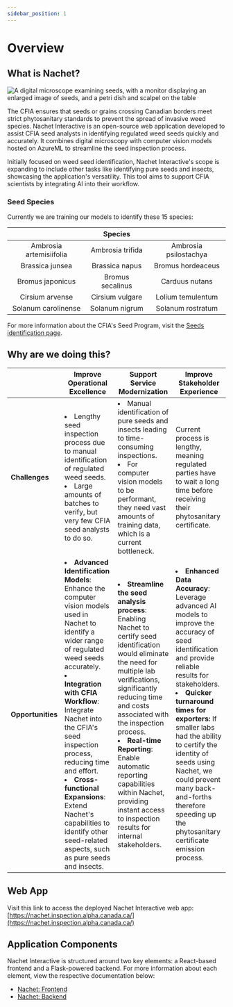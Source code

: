 ```yaml
---
sidebar_position: 1
---
```

# Overview

## What is Nachet?

![A digital microscope examining seeds, with a monitor displaying an
enlarged image of seeds, and a petri dish and scalpel on the
table](./nachet-img/nachet-1.png)

The CFIA ensures that seeds or grains crossing Canadian borders meet strict
phytosanitary standards to prevent the spread of invasive weed species. Nachet
Interactive is an open-source web application developed to assist CFIA seed
analysts in identifying regulated weed seeds quickly and accurately. It combines
digital microscopy with computer vision models hosted on AzureML to streamline
the seed inspection process.

Initially focused on weed seed identification, Nachet Interactive's scope is
expanding to include other tasks like identifying pure seeds and insects,
showcasing the application's versatility. This tool aims to support CFIA
scientists by integrating AI into their workflow.

### Seed Species

Currently we are training our models to identify these 15 species:

| | **Species** | |
|:--:|:--:| :--:|
| Ambrosia artemisiifolia  | Ambrosia trifida |  Ambrosia psilostachya |
| Brassica junsea | Brassica napus | Bromus hordeaceus |
| Bromus japonicus | Bromus secalinus | Carduus nutans |
| Cirsium arvense | Cirsium vulgare | Lolium temulentum |
| Solanum carolinense | Solanum nigrum | Solanum rostratum |

For more information about the CFIA's Seed Program, visit the [Seeds
identification
page](https://inspection.canada.ca/en/plant-health/seeds/seed-testing-and-grading/seeds-identification).

## Why are we doing this?

|  | **Improve Operational Excellence** | **Support Service Modernization** | **Improve Stakeholder Experience** |
|--|--|--|--|
| **Challenges** | <li>Lengthy seed inspection process due to manual identification of regulated weed seeds. </li> <li>Large amounts of batches to verify, but very few CFIA seed analysts to do so. </li> | <li>Manual identification of pure seeds and insects leading to time-consuming inspections.</li> <li>For computer vision models to be performant, they need vast amounts of training data, which is a current bottleneck.</li> |  Current process is lengthy, meaning regulated parties have to wait a long time before receiving their phytosanitary certificate. |
| **Opportunities** | <li>**Advanced Identification Models**: Enhance the computer vision models used in Nachet to identify a wider range of regulated weed seeds accurately.</li><li>**Integration with CFIA Workflow**: Integrate Nachet into the CFIA's seed inspection process, reducing time and effort.</li><li>**Cross-functional Expansions**: Extend Nachet's capabilities to identify other seed-related aspects, such as pure seeds and insects. </li> | <li>**Streamline the seed analysis process**: Enabling Nachet to certify seed identification would eliminate the need for multiple lab verifications, significantly reducing time and costs associated with the inspection process. </li> <li>**Real-time Reporting**: Enable automatic reporting capabilities within Nachet, providing instant access to inspection results for internal stakeholders.</li> | <li>**Enhanced Data Accuracy**: Leverage advanced AI models to improve the accuracy of seed identification and provide reliable results for stakeholders.</li> <li>**Quicker turnaround times for exporters:** If smaller labs had the ability to certify the identity of seeds using Nachet, we could prevent many back-and-forths therefore speeding up the phytosanitary certificate emission process. </li> |

## Web App

Visit this link to access the deployed Nachet Interactive web app:
[https://nachet.inspection.alpha.canada.ca/](https://nachet.inspection.alpha.canada.ca/)

## Application Components

Nachet Interactive is structured around two key elements: a React-based frontend
and a Flask-powered backend. For more information about each element, view the
respective documentation below:

* [Nachet: Frontend](https://github.com/ai-cfia/nachet-frontend)
* [Nachet: Backend](https://github.com/ai-cfia/nachet-backend)
